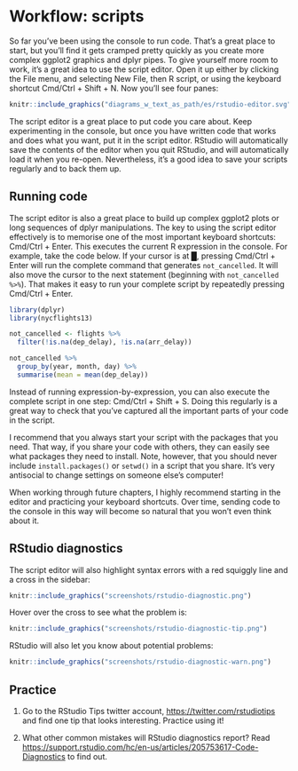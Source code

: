 # Workflow: scripts

So far you've been using the console to run code. That's a great place to start, but you'll find it gets cramped pretty quickly as you create more complex ggplot2 graphics and dplyr pipes. To give yourself more room to work, it's a great idea to use the script editor. Open it up either by clicking the File menu, and selecting New File, then R script, or using the keyboard shortcut Cmd/Ctrl + Shift + N. Now you'll see four panes:

```r
knitr::include_graphics("diagrams_w_text_as_path/es/rstudio-editor.svg")
```

The script editor is a great place to put code you care about. Keep experimenting in the console, but once you have written code that works and does what you want, put it in the script editor. RStudio will automatically save the contents of the editor when you quit RStudio, and will automatically load it when you re-open. Nevertheless, it's a good idea to save your scripts regularly and to back them up.

## Running code

The script editor is also a great place to build up complex ggplot2 plots or long sequences of dplyr manipulations. The key to using the script editor effectively is to memorise one of the most important keyboard shortcuts: Cmd/Ctrl + Enter. This executes the current R expression in the console. For example, take the code below. If your cursor is at █, pressing Cmd/Ctrl + Enter will run the complete command that generates `not_cancelled`. It will also move the cursor to the next statement (beginning with `not_cancelled %>%`). That makes it easy to run your complete script by repeatedly pressing Cmd/Ctrl + Enter.

```r
library(dplyr)
library(nycflights13)

not_cancelled <- flights %>%
  filter(!is.na(dep_delay), !is.na(arr_delay))

not_cancelled %>%
  group_by(year, month, day) %>%
  summarise(mean = mean(dep_delay))
```

Instead of running expression-by-expression, you can also execute the complete script in one step: Cmd/Ctrl + Shift + S. Doing this regularly is a great way to check that you've captured all the important parts of your code in the script.

I recommend that you always start your script with the packages that you need. That way, if you share your code with others, they can easily see what packages they need to install. Note, however, that you should never include `install.packages()` or `setwd()` in a script that you share. It's very antisocial to change settings on someone else's computer!

When working through future chapters, I highly recommend starting in the editor and practicing your keyboard shortcuts. Over time, sending code to the console in this way will become so natural that you won't even think about it.

## RStudio diagnostics

The script editor will also highlight syntax errors with a red squiggly line and a cross in the sidebar:

```r
knitr::include_graphics("screenshots/rstudio-diagnostic.png")
```

Hover over the cross to see what the problem is:

```r
knitr::include_graphics("screenshots/rstudio-diagnostic-tip.png")
```

RStudio will also let you know about potential problems:

```r
knitr::include_graphics("screenshots/rstudio-diagnostic-warn.png")
```

## Practice

1.  Go to the RStudio Tips twitter account, <https://twitter.com/rstudiotips>
    and find one tip that looks interesting. Practice using it!

1.  What other common mistakes will RStudio diagnostics report?  Read
    <https://support.rstudio.com/hc/en-us/articles/205753617-Code-Diagnostics> to
    find out.
